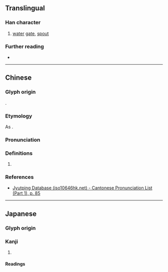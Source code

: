 {{character info}}
==Translingual==

===Han character===
{{Han char|rn=32|rad=土|as=02|sn=5|four=|canj=GO|ids=⿰土入}}

# {{lb|mul|kokuji}} [[water]] [[gate]], [[spout]]

===Further reading===
* {{Han ref|kx=0223.091|dkj=04879|dj=0455.110|hdz=10417.101|uh=5726|ud=22310}}

----

==Chinese==
{{rfc|zh|apparently a conflation of two things here:
# 1. variant of 塊, read naturally as kuài;
# borrowing from Japanese 圦, unverified for ability to meet CFI, and in all probability read 有邊讀邊-style as 入}}
{{zh-forms}}

===Glyph origin===
{{obor|zh|ja|圦}}.

===Etymology===
As {{zh-l|塊}}.

===Pronunciation===
{{zh-pron
|m=kuài
|c=faai3
|cat=pn
}}

===Definitions===
{{head|zh|Han character}}

# {{zh-used2|j}}

===References===
* [http://www.iso10646hk.net/jp/document/download.jsp Jyutping Database (iso10646hk.net) - Cantonese Pronunciation List (Part 1), p. 85]

----

==Japanese==

===Glyph origin===
{{ja-etym-kokuji}}

===Kanji===
{{ja-kanji|grade=|rs=土02}}

# {{rfdef|ja|sort=土02}}

====Readings====
{{ja-readings
|on=
|kun=いり-
}}